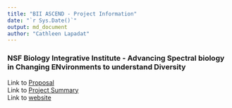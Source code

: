 ---
title: "BII ASCEND - Project Information"
date: "`r Sys.Date()`"
output: md_document
author: "Cathleen Lapadat"
---
### NSF Biology Integrative Institute - Advancing Spectral biology in Changing ENvironments to understand Diversity

Link to [Proposal](https://drive.google.com/file/d/1DzDJ5TfYt8i7mjPnwbB2NKDqxrBN5PWM/view?usp=sharing)  
Link to [Project Summary](https://drive.google.com/file/d/1qRAYl86bQVNF1m3Kh9XgsxjNb8HKzpTf/view?usp=sharing)  
Link to [website](https://spectralbiology.org)  